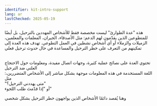 ```yaml
---
identifier: kit-intro-support
lang: ar
lastChecked: 2025-05-19
---
```

هذه "عدة الطوارئ" ليست مخصصة فقط للأشخاص المهددين بالترحيل، بل أيضًا للمتطوعين الذين يقدّمون لهم الدعم: مثل الأصدقاء، الجيران، المعلمات والمعلمين، الزميلات والزملاء أو أي أشخاص نشطين في العمل التطوعي.
تهدف هذه العدة إلى تمكينهم من التعرف على خطر الترحيل والمساعدة في حال حدوث ترحيل فعلي

<br/> تحتوي العدة على نصائح عملية كثيرة، وجهات اتصال مفيدة، ومعلومات حول الاحتجاج العلني ضد الترحيل
<br/>:اللغة المستخدمة في هذه المعلومات موجهة بشكل مباشر إلى الأشخاص المتضررين، مثل
<br/> "متى يهددني الترحيل؟"
<br/> أو "إذا قدّمتَ طلب اللجوء"

وهنا يُقصد دائمًا الأشخاص الذين يواجهون خطر الترحيل بشكل شخصي


